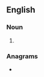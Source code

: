 ==English==

===Noun===
{{en-noun}}

# {{alternative spelling of|gouache|lang=en}}

===Anagrams===
* {{l|en|gauche}}